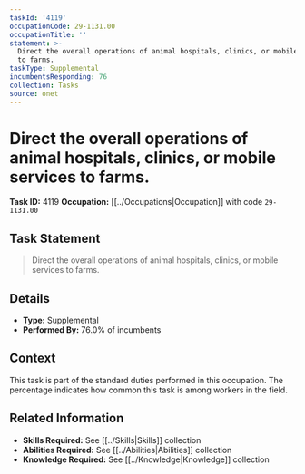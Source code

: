 ```yaml
---
taskId: '4119'
occupationCode: 29-1131.00
occupationTitle: ''
statement: >-
  Direct the overall operations of animal hospitals, clinics, or mobile services
  to farms.
taskType: Supplemental
incumbentsResponding: 76
collection: Tasks
source: onet
---
```

# Direct the overall operations of animal hospitals, clinics, or mobile services to farms.

**Task ID:** 4119
**Occupation:** [[../Occupations|Occupation]] with code `29-1131.00`

## Task Statement

> Direct the overall operations of animal hospitals, clinics, or mobile services to farms.

## Details

- **Type:** Supplemental
- **Performed By:** 76.0% of incumbents

## Context

This task is part of the standard duties performed in this occupation. The percentage indicates how common this task is among workers in the field.

## Related Information

- **Skills Required:** See [[../Skills|Skills]] collection
- **Abilities Required:** See [[../Abilities|Abilities]] collection
- **Knowledge Required:** See [[../Knowledge|Knowledge]] collection
